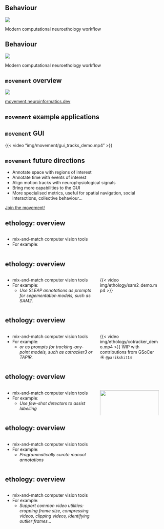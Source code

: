 ## Behaviour

![](img/behaviour/neuroethology_workflow.png)

::: footer
Modern computational neuroethology workflow
:::

## Behaviour {auto-animate=true auto-animate-easing="ease-in-out"}

![](img/behaviour/neuroethology_workflow_annot.png)

::: footer
Modern computational neuroethology workflow
:::

## `movement` overview

![](img/behaviour/movement_overview.png)

::: footer
[movement.neuroinformatics.dev](https://movement.neuroinformatics.dev/)
:::

## `movement` example applications


## `movement` GUI
{{< video "img/movement/gui_tracks_demo.mp4" >}}


## `movement` future directions

:::{.incremental}
- Annotate space with regions of interest
- Annotate time with events of interest
- Align motion tracks with neurophysiological signals
- Bring more capabilities to the GUI
- More specialised metrics, useful for spatial navigation, social interactions, collective behaviour...
:::

::: footer
[Join the movement!](https://movement.neuroinformatics.dev/community/index.html)
:::

## ethology: overview
<!-- bringing less common computer vision tools to researchers -->
::: {.columns}

::: {.column width="60%"}
:::{.incremental}
- mix-and-match computer vision tools  
- For example:
:::
:::

::: {.column width="40%"}
:::

:::

## ethology: overview
<!-- bringing less common computer vision tools to researchers -->
::: {.columns}
::: {.column width="60%"}
- mix-and-match computer vision tools  
- For example:
    - _Use SLEAP annotations as prompts for segementation models, such as SAM2._
:::

::: {.column width="40%"}
{{< video img/ethology/sam2_demo.mp4 >}}
:::
:::

## ethology: overview
::: {.columns}
::: {.column width="60%"}
- mix-and-match computer vision tools  
- For example:
    - _or as prompts for tracking-any-point models, such as cotracker3 or TAPIR._
:::

::: {.column width="40%"}
<!-- cotracker3 image -->
{{< video img/ethology/cotracker_demo.mp4 >}}
WIP with contributions from GSoCer ☀️ `@parikshit14`
:::
:::

## ethology: overview
::: {.columns}
::: {.column width="60%"}
- mix-and-match computer vision tools  
- For example:
    - _Use few-shot detectors to assist labelling_

:::

::: {.column width="40%"}
<!-- few shot image -->
![](img/ethology/few_shot_demo.png){width=100%}
:::
:::

## ethology: overview
::: {.columns}
::: {.column width="60%"}
- mix-and-match computer vision tools  
- For example:
    - _Programmatically curate manual annotations_    
:::

::: {.column width="40%"}
:::
:::

## ethology: overview
::: {.columns}
::: {.column width="60%"}
- mix-and-match computer vision tools  
- For example:
    - _Support common video utilities: cropping frame size, compressing videos, clipping videos, identifying outlier frames..._
:::

::: {.column width="40%"}
:::
:::
